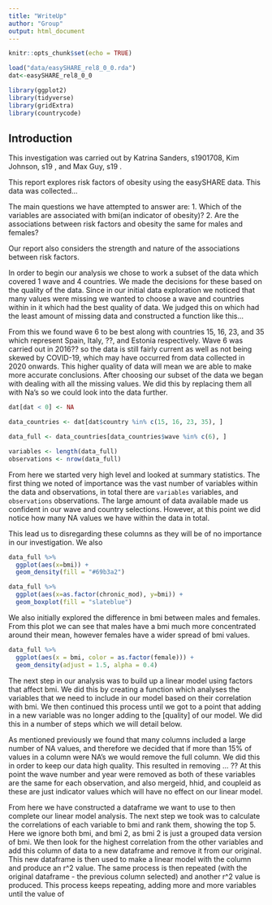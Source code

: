 ```yaml
---
title: "WriteUp"
author: "Group"
output: html_document
---
```


```r
knitr::opts_chunk$set(echo = TRUE)
```

```r
load("data/easySHARE_rel8_0_0.rda")
dat<-easySHARE_rel8_0_0
```

```r
library(ggplot2)
library(tidyverse)
library(gridExtra)
library(countrycode)
```

## Introduction

This investigation was carried out by Katrina Sanders, s1901708, Kim Johnson, s19 , and Max Guy, s19 .

This report explores risk factors of obesity using the easySHARE data. This data was collected...

The main questions we have attempted to answer are:
1. Which of the variables are associated with bmi(an indicator of obesity)? 
2. Are the associations between risk factors and obesity the same for males and females?

Our report also considers the strength and nature of the associations between risk factors. 

In order to begin our analysis we chose to work a subset of the data which covered 1 wave and 4 countries. We made the decisions for these based on the quality of the data. Since in our initial data exploration we noticed that many values were missing we wanted to choose a wave and countries within in it which had the best quality of data. We judged this on which had the least amount of missing data and constructed a function like this...

From this we found wave 6 to be best along with countries 15, 16, 23, and 35 which represent Spain, Italy, ??, and Estonia respectively. Wave 6 was carried out in 2016?? so the data is still fairly current as well as not being skewed by COVID-19, which may have occurred from data collected in 2020 onwards. 
This higher quality of data will mean we are able to make more accurate conclusions. 
After choosing our subset of the data we began with dealing with all the missing values. We did this by replacing them all with Na's so we could look into the data further. 


```r
dat[dat < 0] <- NA

data_countries <- dat[dat$country %in% c(15, 16, 23, 35), ]

data_full <- data_countries[data_countries$wave %in% c(6), ]
```

```r
variables <- length(data_full)
observations <- nrow(data_full)
```

From here we started very high level and looked at summary statistics. 
The first thing we noted of importance was the vast number of variables within the data and observations, in total there are `variables` variables, and `observations` observations. The large amount of data available made us confident in our wave and country selections. However, at this point we did notice how many NA values we have within the data in total. 

This lead us to disregarding these columns as they will be of no importance in our investigation. We also 



```r
data_full %>%
  ggplot(aes(x=bmi)) +
  geom_density(fill = "#69b3a2")
```



```r
data_full %>%
  ggplot(aes(x=as.factor(chronic_mod), y=bmi)) +
  geom_boxplot(fill = "slateblue")
```

We also initially explored the difference in bmi between males and females. From this plot we can see that males have a bmi much more concentrated around their mean, however females have a wider spread of bmi values. 

```r
data_full %>%
  ggplot(aes(x = bmi, color = as.factor(female))) +
  geom_density(adjust = 1.5, alpha = 0.4) 
```

The next step in our analysis was to build up a linear model using factors that affect bmi. We did this by creating a function which analyses the variables that we need to include in our model based on their correlation with bmi. We then continued this process until we got to a point that adding in a new variable was no longer adding to the [quality] of our model. 
We did this in a number of steps which we will detail below.

As mentioned previously we found that many columns included a large number of NA values, and therefore we decided that if more than 15% of values in a column were NA's we would remove the full column. We did this in order to keep our data high quality. This resulted in removing ... ?? At this point the wave number and year were removed as both of these variables are the same for each observation, and also mergeid,  hhid, and coupleid as these are just indicator values which will have no effect on our linear model.

From here we have constructed a dataframe we want to use to then complete our linear model analysis. The next step we took was to calculate the correlations of each variable to bmi and rank them, showing the top 5. Here we ignore both bmi, and bmi 2, as bmi 2 is just a grouped data version of bmi. We then look for the highest correlation from the other variables and add this column of data to a new dataframe and remove it from our original. This new dataframe is then used to make a linear model with the column and produce an r^2 value. The same process is then repeated (with the original dataframe - the previous column selected) and another r^2 value is produced. This process keeps repeating, adding more and more variables until the value of 



